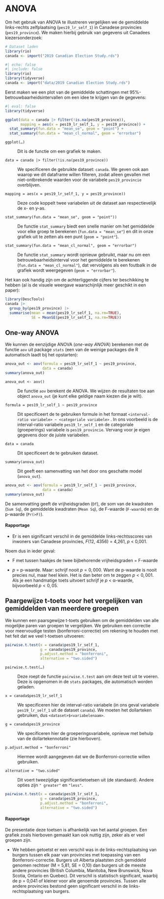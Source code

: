 # ANOVA {#sec-analysis-anova}

Om het gebruik van ANOVA te illustreren vergelijken we de gemiddelde links-rechts zelfplaatsing (`pes19_lr_self_1`) in Canadese provincies (`pes19_province`). We maken hierbij gebruik van gegevens uit Canadees kiezersonderzoek:

```r
# Dataset laden
library(rio)
canada <- import("2019 Canadian Election Study.rds")
```

```r
#| echo: false
#| include: false
library(rio)
library(tidyverse)
canada <- import("data/2019 Canadian Election Study.rds")
```

Eerst maken we een plot van de gemiddelde schattingen met 95%-betrouwbaarheidsintervallen om een idee te krijgen van de gegevens:

```r
#| eval: false
library(tidyverse)
```


```r
ggplot(data = canada |> filter(!is.na(pes19_province)),
       mapping = aes(x = pes19_lr_self_1, y = pes19_province)) +
  stat_summary(fun.data = "mean_se", geom = "point") +
  stat_summary(fun.data = "mean_cl_normal", geom = "errorbar") 
```

`ggplot(…)`

:   Dit is de functie om een grafiek te maken.

`data = canada |> filter(!is.na(pes19_province))`

:   We specificeren de gebruikte dataset: `canada`. We geven ook aan waarop we dit dataframe willen filteren, zodat alleen gevallen met niet-ontbrekende waarden voor de variabele `pes19_provincie` overblijven.

`mapping = aes(x = pes19_lr_self_1, y = pes19_province))`

:   Deze code koppelt twee variabelen uit de dataset aan respectievelijk de x- en y-as.

`stat_summary(fun.data = "mean_se", geom = "point"))`

:   De functie `stat_summary` biedt een snelle manier om het gemiddelde voor elke groep te berekenen (`fun.data = "mean_se"`) en dit in onze grafiek uit te zetten als een punt (`geom = "point"`).

`stat_summary(fun.data = "mean_cl_normal", geom = "errorbar")`

:   De functie `stat_summary` wordt opnieuw gebruikt, maar nu om een betrouwbaarheidsinterval voor het gemiddelde te berekenen (`fun.data = "mean_cl_normal"`), dat vervolgens als een foutbalk in de grafiek wordt weergegeven (`geom = "errorbar"`).


Het kan ook handig zijn om de achterliggende cijfers ter beschikking te hebben (al is de visuele weergave waarschijnlijk meer geschikt in een paper): 

```r
library(DescTools)
canada |>
  group_by(pes19_province) |>
  summarise(mean = mean(pes19_lr_self_1, na.rm=TRUE),
            SE = MeanSE(pes19_lr_self_1, na.rm=TRUE))
```


## One-way ANOVA
We kunnen de eenzijdige ANOVA (*one-way ANOVA*) berekenen met de functie `aov` uit package `stats` (een van de weinige packages die R automatisch laadt bij het opstarten):

```r
anova_out <- aov(formula = pes19_lr_self_1 ~ pes19_province, 
                 data = canada)
summary(anova_out)
```

`anova_out <- aov()`

:   De functie `aov` berekent de ANOVA. We wijzen de resultaten toe aan object `anova_out` (je kunt elke geldige naam kiezen die je wilt).

`formula = pes19_lr_self_1 ~ pes19_province`

:   Dit specificeert de te gebruiken formule in het formaat `<interval-ratio variabele> ~ <categoriale variabele>` . In ons voorbeeld is de interval-ratio variabele `pes19_lr_self_1` en de categoriale (groeperings) variabele is `pes19_provincie`. Vervang voor je eigen gegevens door de juiste variabelen.

`data = canada`

:   Dit specificeert de te gebruiken dataset.

`summary(anova_out)`

:   Dit geeft een samenvatting van het door ons geschatte model (`anova_out`).

```r
anova_out <- aov(formula = pes19_lr_self_1 ~ pes19_province, 
                 data = canada)
summary(anova_out)
```

De samenvatting geeft de vrijheidsgraden (`Df`), de som van de kwadraten (`Sum Sq`), de gemiddelde kwadraten (`Mean Sq`), de F-waarde (`F-waarde`) en de p-waarde (`Pr(>F)`). 



::: {.callout-tip}
#### Rapportage

- Er is een significant verschil in de gemiddelde links-rechtsscores van inwoners van Canadese provincies, *F*(12, 4356) = 4,261, *p* \< 0,001.

Noem dus in ieder geval:

-   F met tussen haakjes de twee bijbehorende vrijheidsgraden = F-waarde

-   *p* = p-waarde. Maar: schrijf nooit $p = 0,000$. Want de p-waarde is nooit precies nul, maar heel klein. Het is dan beter om te zeggen $p < 0,001$. Als je een handmatige toets uitvoert schrijf je *p* \< α-waarde, bijvoorbeeld $p < 0,05$.
:::

## Paargewijze t-toets voor het vergelijken van gemiddelden van meerdere groepen

We kunnen een paarsgewijze t-toets gebruiken om de gemiddelden van alle mogelijke paren van groepen te vergelijken. We gebruiken een correctie voor meervoudige testen (bonferroni-correctie) om rekening te houden met het feit dat we veel t-toetsen uitvoeren:

```r
pairwise.t.test(x = canada$pes19_lr_self_1,
                g = canada$pes19_province,
                p.adjust.method = "bonferroni",
                alternative = "two.sided")
```

`pairwise.t.test(…)`

:   Deze roept de functie `pairwise.t.test` aan om deze test uit te voeren. Deze is opgenomen in de `stats` packages, die automatisch worden geladen.

`x = canada$pes19_lr_self_1`

:   We specificeren hier de interval-ratio variabele (in ons geval variabele `pes19_lr_self_1` uit de dataset `canada`). We moeten het dollarteken gebruiken, dus `<dataset>$<variabelenaam>`.

`g = canada$pes19_province`

:   We specificeren hier de groeperingsvariabele, opnieuw met behulp van de dollartekennotatie (zie hierboven).

`p.adjust.method = "bonferroni"`

:   Hiermee wordt aangegeven dat we de Bonferroni-correctie willen gebruiken.

`alternative = "two.sided"`

:   Dit voert tweezijdige significantietoetsen uit (de standaard). Andere opties zijn `" greater"` en `"less"`.

```r
pairwise.t.test(x = canada$pes19_lr_self_1,
                g = canada$pes19_province,
                p.adjust.method = "bonferroni",
                alternative = "two.sided")
```



::: {.callout-tip}
#### Rapportage

De presentatie deze toetsen is afhankelijk van het aantal groepen. Een grafiek zoals hierboven gemaakt kan ook nuttig zijn, zeker als er veel groepen zijn.

- We hebben getoetst er een verschil was in de links-rechtsplaatsing van burgers tussen elk paar van provincies met toepassing van een Bonferroni-correctie. Burgers uit Alberta plaatsten zich gemiddeld genomen rechtser (M = 5,81, SE = 0,10) dan burgers uit de meeste andere provincies (British Columbia, Manitoba, New Brunswick, Nova Scotia, Ontario en Quebec). Dit verschil is statistisch significant, waarbij de p = 0,041 of kleiner voor alle genoemde provincies. Tussen alle andere provincies bestond geen significant verschil in de links-rechtsplaatsing van burgers.

:::
